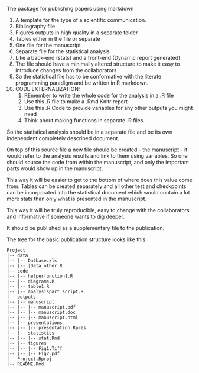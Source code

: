 The package for publishing papers using markdown

1. A template for the type of a scientific communication.
2. Bibliography file
3. Figures outputs in high quality in a separate folder
4. Tables either in the file or separate
5. One file for the manuscript
6. Separate file for the statistical analysis
7. Like a back-end (stats) and a front-end (Dynamic report generated)
8. The file should have a minimally altered structure to make it easy to
    introduce changes from the collaborators
9. So the statistical file has to be conformative with the literate programming paradigm and be written in R markdown.
10. CODE EXTERNALIZATION:
    1. REmember to write the whole code for the analysis in a .R file
    2. Use this .R file to make a .Rmd Knitr report
    3. Use this .R Code to provide variables for any other outputs you might need
    4. Think about making functions in separate .R files.



So the statistical analysis should be in a separate file and be its own independent completely described document.

On top of this source file a new file should be created - the manuscript - it would refer to the analysis results and link to them using variables.
So one should source the code from within the manuscript, and only the important parts would show up in the manuscript. 

This way it will be easier to get to the bottom of where does this value come from.
Tables can be created separately and all other test and checkpoints can be incorporated into the statistical document which would contain a lot more stats than only what is presented in the manuscript.

This way it will be truly reproducible, easy to change with the collaborators and informative if someone wants to dig deeper.

It should be published as a supplementary file to the publication.

The tree for the basic publication structure looks like this:

```
Project
|-- data
|-- |-- Datbase.xls
|-- |-- |Data_other.R
|-- code
|-- |-- helperfunction1.R
|-- |-- diagrams.R
|-- |-- table1.R
|-- |-- analysispart_script.R
|-- outputs
|-- |-- manuscript
|-- |-- |-- manuscript.pdf
|-- |-- |-- manuscript.doc
|-- |-- |-- manuscript.html
|-- |-- presentations
|-- |-- |-- presentation.Rpres
|-- |-- statistics
|-- |-- |-- stat.Rmd
|-- |-- figures
|-- |-- |-- Fig1.Tiff
|-- |-- |-- Fig2.pdf
|-- Project.Rproj
|-- README.Rmd
```
